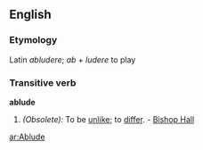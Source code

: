 ==English==

===Etymology===
Latin ''abludere''; ''ab'' + ''ludere'' to play

===Transitive verb===
'''ablude'''

# ''(Obsolete):'' To be [[unlike]]; to [[differ]]. - [[Bishop Hall]]

[[ar:Ablude]]